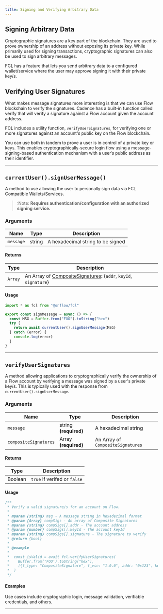 ```yaml
---
title: Signing and Verifying Arbitrary Data
---
```


## Signing Arbitrary Data

Cryptographic signatures are a key part of the blockchain. They are used to prove ownership of an address without exposing its private key.
While primarily used for signing transactions, cryptographic signatures can also be used to sign arbitrary messages.

FCL has a feature that lets you send arbitrary data to a configured wallet/service where the
user may approve signing it with their private key/s.

## Verifying User Signatures

What makes message signatures more interesting is that we can use Flow blockchain to verify the signatures.
Cadence has a built-in function called verify that will verify a signature against a Flow account given the account address.

FCL includes a utility function, `verifyUserSignatures`, for verifying one or more signatures against an account's public key on the Flow blockchain.

You can use both in tandem to prove a user is in control of a private key or keys.
This enables cryptographically-secure login flow using a message-signing-based authentication mechanism
with a user’s public address as their identifier.

---

## `currentUser().signUserMessage()`

A method to use allowing the user to personally sign data via FCL Compatible Wallets/Services.

> :Note: **Requires authentication/configuration with an authorized signing service.**

### Arguments

| Name      | Type   | Description                       |
| --------- | ------ | --------------------------------- |
| `message` | string | A hexadecimal string to be signed |

#### Returns

| Type    | Description                                                                                                                                                                               |
| ------- | ----------------------------------------------------------------------------------------------------------------------------------------------------------------------------------------- |
| `Array` | An Array of [CompositeSignatures](https://github.com/onflow/flow-js-sdk/blob/master/packages/fcl/src/wallet-provider-spec/draft-v2.md#compositesignature): {`addr`, `keyId`, `signature`} |

#### Usage

```javascript
import * as fcl from "@onflow/fcl"

export const signMessage = async () => {
  const MSG = Buffer.from("FOO").toString("hex")
  try {
    return await currentUser().signUserMessage(MSG)
  } catch (error) {
    console.log(error)
  }
}
```

---

## `verifyUserSignatures`

A method allowing applications to cryptographically verify the ownership of a Flow account by verifying a message was signed by a user's private key/s. This is typically used with the response from `currentUser().signUserMessage`.

### Arguments

| Name                  | Type                  | Description                       |
| --------------------- | --------------------- | --------------------------------- |
| `message`             | string **(required)** | A hexadecimal string              |
| `compositeSignatures` | Array **(required)**  | An Array of `CompositeSignatures` |

#### Returns

| Type    | Description                  |
| ------- | ---------------------------- |
| Boolean | `true` if verifed or `false` |

#### Usage

```javascript
/**
 * Verify a valid signature/s for an account on Flow.
 *
 * @param {string} msg - A message string in hexadecimal format
 * @param {Array} compSigs - An array of Composite Signatures
 * @param {string} compSigs[].addr - The account address
 * @param {number} compSigs[].keyId - The account keyId
 * @param {string} compSigs[].signature - The signature to verify
 * @return {bool}
 *
 * @example
 *
 *  const isValid = await fcl.verifyUserSignatures(
 *    Buffer.from('FOO').toString("hex"),
 *    [{f_type: "CompositeSignature", f_vsn: "1.0.0", addr: "0x123", keyId: 0, signature: "abc123"}]
 *  )
 */
```

#### Examples

Use cases include cryptographic login, message validation, verifiable credentials, and others.

---
